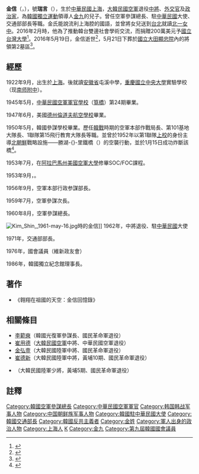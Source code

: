 {{noteTA
|1=zh:朝鮮戰爭; zh-cn:朝鲜战争; zh-tw:韓戰; zh-hk:韓戰; zh-sg:韩战;
}}
{{Infobox Officeholder
|office = {{ROKAF}}參謀總長
|term_start = 1960年8月1日 	
|term_end = 1962年8月1日 
|president = [[尹潽善|尹潽善]]
|order2 = 
|office2 = [[韓國駐中華民國大使列表|韓國駐華大使]]
|president2 = [[朴正熙|朴正熙]]
|term_start2 = 1962年10月
|term_end2 = 1970年12月
|order3 = 
|office3 = {{ROK}}[[國土交通部|國土交通部]]部長
|term_start3 = 1971年11月24日
|term_end3 = 1974年9月18日
|premier3 = 
| name                      = 金信<br>{{lang|ko|김신}}
| nickname                  =
| image                     = Lieutenant General Kim Shin.jpg
| image_size                = 
| caption                   =   
| birth_date                ={{Birth date|1922|9|21}}
| birth_place               ={{ROC-1912|江蘇省}}[[上海縣|上海縣]]
| disappeared_date          = <!-- {{Disappeared date and age|YYYY|MM|DD|YYYY|MM|DD}} (disappeared date then birth date) -->
| disappeared_place         = 
| disappeared_status        = 
| death_date                = {{Death date and age|2016|5|19|1922|9|21}}
| death_place               = {{KOR}}[[首爾特別市|首爾特別市]]
| death_cause               = 
| nationality               = {{ROK}}
| body_discovered           = 
| resting_place             = 
| resting_place_coordinates = <!-- {{Coord|LAT|LONG|type:landmark|display=inline}} -->
| monuments                 = 
| home_town                 = 
| 學歷                =
| alma_mater                =
| occupation                = 
| notable_works             = 
| party                     = 
| religion                  = 
| spouse                    = 
| children                  = 
| parents                   = [[金九|金九]]（父）<br>[[崔遵禮|崔遵禮]]（母）
| relatives                 = 
| 服務 = {{ROCAF}}<br>{{ROKAF}}
| servicenumber =
|效忠 ={{ROC}}<br>{{ROK}}
| unit          = 
| rank          ={{flagicon image|중장.JPG}} [[中將|中將]]
| awards        = 
| relations     = 
| laterwork     = 
| signature     = 
| website       = <!-- {{URL|example.com}} -->
}}

'''金信'''（{{lang-ko|'''김신'''}}，{{bd|1922年|9月21日|2016年|5月19日|catIdx=Kim}}），號'''瑞言'''（{{lang-ko|'''서언'''}}），生於[[中國|中華民國]][[上海|上海]]，[[大韓民國|大韓民國]][[大韓民國空軍|空軍]]退役[[中將|中將]]、[[外交官|外交官]]及[[政治家|政治家]]，為[[韓國獨立運動|韓國獨立運動]]領導人[[金九|金九]]的兒子。曾任空軍參謀總長、駐[[中華民國|中華民國]]大使、交通部部長等職。金氏能說流利上海腔的國語，並曾將女兒送到[[台北|台北]]就讀[[北一女中|北一女中]]。2016年2月時，他為了推動韓台雙邊社會學術交流，而捐贈200萬美元予[[國立台灣大學|國立台灣大學]]<ref>{{Cite web |title=校訊第1255期 韓國金九基金會捐贈臺大兩百萬美金促進社會與學術交流合作 |url=http://host.cc.ntu.edu.tw/sec/schinfo/epaper/articletxt.asp?num=1255&sn=14066 |date=2016-03-09 |publisher=[[國立台灣大學|國立台灣大學]] |archivedate=2016-04-21 |archiveurl=https://web.archive.org/web/20160421010144/http://host.cc.ntu.edu.tw/sec/schinfo/epaper/article.asp?num=1255&sn=14066 |deadurl=yes }}</ref>。2016年5月19日，金信逝世<ref>{{Cite news |url=http://news.chosun.com/site/data/html_dir/2016/05/19/2016051900981.html |script-title=ko:백범 김구 아들, 김신 전 공군참모총장 별세…향년 94세 |author={{lang|ko|최원우}} |publisher={{lang|ko|[[朝鮮日報|조선일보]]}} |date=2016-05-19 |accessdate=2016-05-26 |archiveurl=https://web.archive.org/web/20160520142430/http://news.chosun.com/site/data/html_dir/2016/05/19/2016051900981.html |archivedate=2016-05-20 |deadurl=yes }}</ref>，5月21日下葬於[[國立大田顯忠院|國立大田顯忠院]]內的將領第2墓區<ref>{{Cite news |url=http://news.donga.com/Main/3/all/20160521/78220427/1 |script-title=ko:“편히 잠드소서”…白帆의 아들 김신 전 공군참모총장 안장식 |publisher={{lang|ko|[[東亞日報|동아닷컴]]}} |date=2016-05-21 |accessdate=2016-05-26 |archiveurl=https://web.archive.org/web/20160522133357/http://news.donga.com/Main/3/all/20160521/78220427/1 |archivedate=2016-05-22 |deadurl=yes }}</ref>。

== 經歷 ==
1922年9月，出生於[[上海|上海]]。後就讀[[安徽省|安徽省]]屯溪中學，[[重慶|重慶]][[國立中央大學|國立中央大學]]實驗學校（现[[南师附中|南师附中]]）。

1945年5月，[[中華民國空軍軍官學校|中華民國空軍軍官學校]]（[[杭州笕桥机场|筧橋]]）第24期畢業。

1947年6月，美國[[德克薩斯州|德州]][[倫道夫空軍基地|倫道夫航空學校]]畢業。

1950年5月，韓國參謀學校畢業。歷任[[韓戰|韓戰]]時期的空軍本部作戰局長、{{Link-ko|大韓民國空軍第1戰鬥機聯隊|대한민국 1전투비행단|第1戰鬥機聯隊}}第101基地大隊長、1聯隊第15飛行教育大隊長等職。並曾於1952年以第1聯隊[[上校|上校]]的身份主導[[北朝鮮|北朝鮮]]戰略設施——勝湖-{}-里鐵橋（{{lang|ko|승호리철교}}）的空襲行動，並於1月15日成功炸斷該橋<ref>{{Cite web |publisher={{lang|ko|[[韓國民族文化大百科|민족문화대백과사전]]}} |url=http://encykorea.aks.ac.kr/Contents/Index?contents_id=E0032286 |script-title=ko:승호리철교차단작전 |archiveurl=https://web.archive.org/web/20160505073756/http://encykorea.aks.ac.kr/Contents/Index?contents_id=E0032286 |archivedate=2016-05-05 |accessdate=2015-05-05 |deadurl=yes }}</ref>。

1953年7月，在[[阿拉巴馬州|阿拉巴馬州]][[美國空軍大學|美國空軍大學]]修畢SOC/FOC課程。

1953年9月，{{Link-ko|大韓民國空軍第10戰鬥機聯隊|대한민국 10전투비행단|第10戰鬥機聯隊長}}。

1956年9月，空軍本部行政参謀部長。

1959年7月，空軍參謀次長。

1960年8月，空軍參謀總長。

[[File:Kim_Shin,_1961-may-16.jpg|thumb]]時的金信]]
1962年，中將退役、駐[[中華民國|中華民國]]大使

1971年，交通部部長。

1976年，國會議員（維新政友會）

1986年，韓國獨立紀念館理事長。

==著作==
*《翱翔在祖國的天空：金信回憶錄》

==相關條目==
*[[李範奭|李範奭]]（韓國光復軍參謀長、國民革命軍退役）
*[[崔用德|崔用德]]（[[大韓民國空軍|大韓民國空軍]]中將、中華民國空軍退役）
*[[金弘壹|金弘壹]]（大韓民國陸軍中將、國民革命軍退役）
*[[崔德新|崔德新]]（大韓民國陸軍中將，黃埔10期、國民革命軍退役）
*{{Link-ja|朴始昌|朴始昌}}（大韓民國陸軍少將，黃埔5期、國民革命軍退役）

==註釋==
{{reflist}}

{{Start box}}
{{S-mil}}
{{Succession box
| title  = {{flagicon|ROK}} [[大韓民國空軍|大韓民國空軍]]參謀總長
| years  = 第6任：1960年 - 1962年
| before = {{Link-ja|金昌圭|金昌圭}}
| after  = {{Link-ja|張盛煥|張盛煥}}
}}
{{S-dip}}
{{Succession box
| title  = {{Flagicon|KOR}} 大韓民國駐[[中華民國|中華民國]]大使
| years  = 第6任：1962年 - 1970年
| before = [[崔用德|崔用德]]
| after  = [[金桂元|金桂元]]
}}
{{S-off}}
{{Succession box
| title  = {{Flagicon|KOR}} 大韓民國交通部部長
| years  = 第5代：1971年 - 1974年
| before = {{Link-ja|張盛煥|張盛煥}}
| after  = {{Link-ja|崔慶祿|崔慶禄}}
}}
{{End box}}

{{韓國駐華大使}}

[[Category:韓國空軍參謀總長|Category:韓國空軍參謀總長]]
[[Category:中華民國空軍軍官|Category:中華民國空軍軍官]]
[[Category:韩国韩战军事人物|Category:韩国韩战军事人物]]
[[Category:中国朝鲜族军事人物|Category:中国朝鲜族军事人物]]
[[Category:韓國駐中華民國大使|Category:韓國駐中華民國大使]]
[[Category:韓國交通部長|Category:韓國交通部長]]
[[Category:韓國反共主義者|Category:韓國反共主義者]]
[[Category:金姓|Category:金姓]]
[[Category:軍人出身的政治人物|Category:軍人出身的政治人物]]
[[Category:上海人|Category:上海人]]
[[Category:国立中央大学附属中学校友|K]]
[[Category:金九|Category:金九]]
[[Category:第九屆韓國國會議員|Category:第九屆韓國國會議員]]